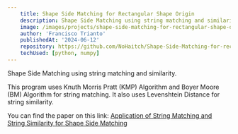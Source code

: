 ```yaml
---
    title: Shape Side Matching for Rectangular Shape Origin
    description: Shape Side Matching using string matching and similarity.
    image: /images/projects/shape-side-matching-for-rectangular-shape-origin.png
    author: 'Francisco Trianto'
    publishedAt: '2024-06-12'
    repository: https://github.com/NoHaitch/Shape-Side-Matching-for-rectangular-shape-origin
    techUsed: [python, numpy]
---
```


Shape Side Matching using string matching and similarity. 

This program uses Knuth Morris Pratt (KMP) Algorithm and Boyer Moore (BM) Algorithm for string matching. It also uses Levenshtein Distance for string similarity.

You can find the paper on this link: [Application of String Matching and String Similarity
for Shape Side Matching](https://informatika.stei.itb.ac.id/~rinaldi.munir/Stmik/2023-2024/Makalah/Makalah-IF2211-Stima-2024%20(87).pdf)